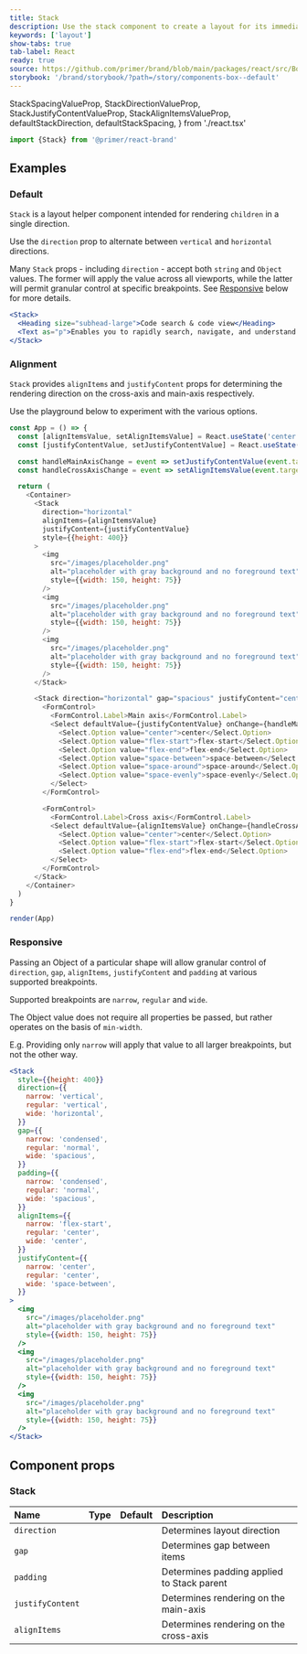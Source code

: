 ```yaml
---
title: Stack
description: Use the stack component to create a layout for its immediate children along the vertical or horizontal axis.
keywords: ['layout']
show-tabs: true
tab-label: React
ready: true
source: https://github.com/primer/brand/blob/main/packages/react/src/Box/Box.tsx
storybook: '/brand/storybook/?path=/story/components-box--default'
---
```


  StackSpacingValueProp,
  StackDirectionValueProp,
  StackJustifyContentValueProp,
  StackAlignItemsValueProp,
  defaultStackDirection,
  defaultStackSpacing,
} from './react.tsx'

```js
import {Stack} from '@primer/react-brand'
```

## Examples

### Default

`Stack` is a layout helper component intended for rendering `children` in a single direction.

Use the `direction` prop to alternate between `vertical` and `horizontal` directions.

Many `Stack` props - including `direction` - accept both `string` and `Object` values. The former will apply the value across all viewports, while the latter will permit granular control at specific breakpoints. See [Responsive](#Responsive) below for more details.

```jsx live
<Stack>
  <Heading size="subhead-large">Code search & code view</Heading>
  <Text as="p">Enables you to rapidly search, navigate, and understand code, right from GitHub.com.</Text>
</Stack>
```

### Alignment

`Stack` provides `alignItems` and `justifyContent` props for determining the rendering direction on the cross-axis and main-axis respectively.

Use the playground below to experiment with the various options.

```javascript live noinline
const App = () => {
  const [alignItemsValue, setAlignItemsValue] = React.useState('center')
  const [justifyContentValue, setJustifyContentValue] = React.useState('space-between')

  const handleMainAxisChange = event => setJustifyContentValue(event.target.value)
  const handleCrossAxisChange = event => setAlignItemsValue(event.target.value)

  return (
    <Container>
      <Stack
        direction="horizontal"
        alignItems={alignItemsValue}
        justifyContent={justifyContentValue}
        style={{height: 400}}
      >
        <img
          src="/images/placeholder.png"
          alt="placeholder with gray background and no foreground text"
          style={{width: 150, height: 75}}
        />
        <img
          src="/images/placeholder.png"
          alt="placeholder with gray background and no foreground text"
          style={{width: 150, height: 75}}
        />
        <img
          src="/images/placeholder.png"
          alt="placeholder with gray background and no foreground text"
          style={{width: 150, height: 75}}
        />
      </Stack>

      <Stack direction="horizontal" gap="spacious" justifyContent="center">
        <FormControl>
          <FormControl.Label>Main axis</FormControl.Label>
          <Select defaultValue={justifyContentValue} onChange={handleMainAxisChange}>
            <Select.Option value="center">center</Select.Option>
            <Select.Option value="flex-start">flex-start</Select.Option>
            <Select.Option value="flex-end">flex-end</Select.Option>
            <Select.Option value="space-between">space-between</Select.Option>
            <Select.Option value="space-around">space-around</Select.Option>
            <Select.Option value="space-evenly">space-evenly</Select.Option>
          </Select>
        </FormControl>

        <FormControl>
          <FormControl.Label>Cross axis</FormControl.Label>
          <Select defaultValue={alignItemsValue} onChange={handleCrossAxisChange}>
            <Select.Option value="center">center</Select.Option>
            <Select.Option value="flex-start">flex-start</Select.Option>
            <Select.Option value="flex-end">flex-end</Select.Option>
          </Select>
        </FormControl>
      </Stack>
    </Container>
  )
}

render(App)
```

### Responsive

Passing an Object of a particular shape will allow granular control of `direction`, `gap`, `alignItems`, `justifyContent` and `padding` at various supported breakpoints.

Supported breakpoints are `narrow`, `regular` and `wide`.

The Object value does not require all properties be passed, but rather operates on the basis of `min-width`.

E.g. Providing only `narrow` will apply that value to all larger breakpoints, but not the other way.

```jsx live
<Stack
  style={{height: 400}}
  direction={{
    narrow: 'vertical',
    regular: 'vertical',
    wide: 'horizontal',
  }}
  gap={{
    narrow: 'condensed',
    regular: 'normal',
    wide: 'spacious',
  }}
  padding={{
    narrow: 'condensed',
    regular: 'normal',
    wide: 'spacious',
  }}
  alignItems={{
    narrow: 'flex-start',
    regular: 'center',
    wide: 'center',
  }}
  justifyContent={{
    narrow: 'center',
    regular: 'center',
    wide: 'space-between',
  }}
>
  <img
    src="/images/placeholder.png"
    alt="placeholder with gray background and no foreground text"
    style={{width: 150, height: 75}}
  />
  <img
    src="/images/placeholder.png"
    alt="placeholder with gray background and no foreground text"
    style={{width: 150, height: 75}}
  />
  <img
    src="/images/placeholder.png"
    alt="placeholder with gray background and no foreground text"
    style={{width: 150, height: 75}}
  />
</Stack>
```

## Component props

### Stack

| Name             | Type                             |                       Default                        | Description                                |
| :--------------- | :------------------------------- | :--------------------------------------------------: | :----------------------------------------- |
| `direction`      | <StackDirectionValueProp  />     | <PropTableValues values={[defaultStackDirection]} /> | Determines layout direction                |
| `gap`            | <StackSpacingValueProp />        |  <PropTableValues values={[defaultStackSpacing]} />  | Determines gap between items               |
| `padding`        | <StackSpacingValueProp />        |  <PropTableValues values={[defaultStackSpacing]} />  | Determines padding applied to Stack parent |
| `justifyContent` | <StackJustifyContentValueProp /> |                                                      | Determines rendering on the main-axis      |
| `alignItems`     | <StackAlignItemsValueProp />     |                                                      | Determines rendering on the cross-axis     |
